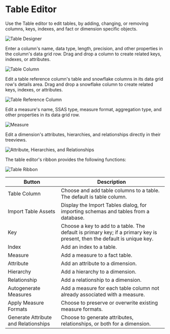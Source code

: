 # Table Editor

Use the Table editor to edit tables, by adding, changing, or removing columns, keys, indexes, and fact or dimension specific objects.

![Table Designer](/img/bimlstudio/Table1.png)

Enter a column's name, data type, length, precision, and other properties in the column's data grid row. Drag and drop a column to create related keys, indexes, or attributes.

![Table Column](/img/bimlstudio/Table2.png)

Edit a table reference column's table and snowflake columns in its data grid row's details area. Drag and drop a snowflake column to create related keys, indexes, or attributes.

![Table Reference Column](/img/bimlstudio/Table3.png)

Edit a measure's name, SSAS type, measure format, aggregation type, and other properties in its data grid row.

![Measure](/img/bimlstudio/Table4.png)

Edit a dimension's attributes, hierarchies, and relationships directly in their treeviews.

![Attribute, Hierarchies, and Relationships](/img/bimlstudio/Table5.png)

The table editor's ribbon provides the following functions:

![Table Ribbon](/img/bimlstudio/Table6.png)

Button | Description
--- | ---
Table Column | Choose and add table columns to a table. The default is table column.
Import Table Assets | Display the Import Tables dialog, for importing schemas and tables from a database.
Key | Choose a key to add to a table. The default is primary key; if a primary key is present, then the default is unique key.
Index | Add an index to a table.
Measure | Add a measure to a fact table.
Attribute | Add an attribute to a dimension.
Hierarchy | Add a hierarchy to a dimension.
Relationship | Add a relationship to a dimension.
Autogenerate Measures | Add a measure for each table column not already associated with a measure.
Apply Measure Formats | Choose to preserve or overwrite existing measure formats.
Generate Attribute and Relationships | Choose to generate attributes, relationships, or both for a dimension.